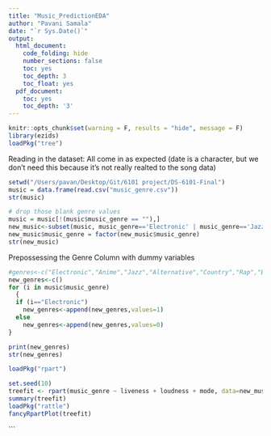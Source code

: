```yaml
---
title: "Music_PredictionEDA"
author: "Pavani Samala"
date: "`r Sys.Date()`"
output:
  html_document:
    code_folding: hide
    number_sections: false
    toc: yes
    toc_depth: 3
    toc_float: yes
  pdf_document:
    toc: yes
    toc_depth: '3'
---
```


```r
knitr::opts_chunk$set(warning = F, results = "hide", message = F)
library(ezids)
loadPkg("tree")
```


Reading in the dataset: All come in as expected (date is a character, but we don't need this because it's not really realted to the song data)

```r
setwd("/Users/pavan/Desktop/Git/6101 project/DS-6101-Final")
music = data.frame(read.csv("music_genre.csv"))
str(music)
```

```r
# drop those blank genre values 
music = music[!(music$music_genre == ""),]
new_music<-subset(music, music_genre=='Electronic' | music_genre=='Jazz')
new_music$music_genre = factor(new_music$music_genre)
str(new_music)
```



Prepossessing the Genre Column with dummy variables
```r

#genres<-c("Electronic","Anime","Jazz","Alternative","Country","Rap","Blues","Rock","Classical","Hip-Hop")
new_genres<-c()
for (i in music$music_genre) 
  {
  if (i=="Electronic")
    new_genres<-append(new_genres,values=1)
  else
    new_genres<-append(new_genres,values=0)
}

print(new_genres)
str(new_genres)
```


```r
loadPkg("rpart")

set.seed(10)
treefit <- rpart(music_genre ~ liveness + loudness + mode, data=new_music, method="class", control = list(maxdepth = 15) )
summary(treefit)
loadPkg("rattle")
fancyRpartPlot(treefit)


```



```